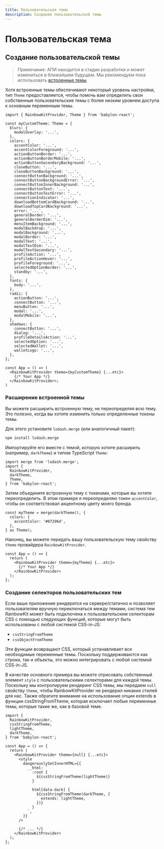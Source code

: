 ```yaml
---
title: Пользовательская тема
description: Создание пользовательской темы
---
```


# Пользовательская тема

## Создание пользовательской темы

> Примечание: АПИ находится в стадии разработки и может измениться в ближайшем будущем. Мы рекомендуем пока использовать [встроенные темы](/docs/theming).

Хотя встроенные темы обеспечивают некоторый уровень настройки, тип `Theme` предоставляется, чтобы помочь вам определить свои собственные пользовательские темы с более низким уровнем доступа к основным переменным темы.

```tsx
import { RainbowKitProvider, Theme } from 'babylon-react';

const myCustomTheme: Theme = {
  blurs: {
    modalOverlay: '...',
  },
  colors: {
    accentColor: '...',
    accentColorForeground: '...',
    actionButtonBorder: '...',
    actionButtonBorderMobile: '...',
    actionButtonSecondaryBackground: '...',
    closeButton: '...',
    closeButtonBackground: '...',
    connectButtonBackground: '...',
    connectButtonBackgroundError: '...',
    connectButtonInnerBackground: '...',
    connectButtonText: '...',
    connectButtonTextError: '...',
    connectionIndicator: '...',
    downloadBottomCardBackground: '...',
    downloadTopCardBackground: '...',
    error: '...',
    generalBorder: '...',
    generalBorderDim: '...',
    menuItemBackground: '...',
    modalBackdrop: '...',
    modalBackground: '...',
    modalBorder: '...',
    modalText: '...',
    modalTextDim: '...',
    modalTextSecondary: '...',
    profileAction: '...',
    profileActionHover: '...',
    profileForeground: '...',
    selectedOptionBorder: '...',
    standby: '...',
  },
  fonts: {
    body: '...',
  },
  radii: {
    actionButton: '...',
    connectButton: '...',
    menuButton: '...',
    modal: '...',
    modalMobile: '...',
  },
  shadows: {
    connectButton: '...',
    dialog: '...',
    profileDetailsAction: '...',
    selectedOption: '...',
    selectedWallet: '...',
    walletLogo: '...',
  },
};

const App = () => (
  <RainbowKitProvider theme={myCustomTheme} {...etc}>
    {/* Your App */}
  </RainbowKitProvider>;
)
```

### Расширение встроенной темы

Вы можете расширить встроенную тему, не переопределяя всю тему. Это полезно, когда вы хотите изменить только определенные токены темы.

Для этого установите `lodash.merge` (или аналогичный пакет):

```bash
npm install lodash.merge
```

Импортируйте его вместе с темой, которую хотите расширить (например, `darkTheme`) и типом TypeScript `Theme`:

```tsx
import merge from 'lodash.merge';
import {
  RainbowKitProvider,
  darkTheme,
  Theme,
} from 'babylon-react';
```

Затем объедините встроенную тему с токенами, которые вы хотите переопределить. В этом примере я переопределяю токен `accentColor`, чтобы он соответствовал акцентному цвету моего бренда.

```tsx
const myTheme = merge(darkTheme(), {
  colors: {
    accentColor: '#07296d',
  },
} as Theme);
```

Наконец, вы можете передать вашу пользовательскую тему свойству `theme` провайдера `RainbowKitProvider`.

```tsx
const App = () => {
  return (
    <RainbowKitProvider theme={myTheme} {...etc}>
      {/* Your App */}
    </RainbowKitProvider>
  );
};
```

### Создание селекторов пользовательских тем

Если ваше приложение рендерится на сервере/статично и позволяет пользователям вручную переключаться между темами, система тем RainbowKit может быть подключена к пользовательским селекторам CSS с помощью следующих функций, которые могут быть использованы с любой системой CSS-in-JS:

- `cssStringFromTheme`
- `cssObjectFromTheme`

Эти функции возвращают CSS, который устанавливает все необходимые переменные темы. Поскольку поддерживаются как строки, так и объекты, это можно интегрировать с любой системой CSS-in-JS.

В качестве основного примера вы можете отрисовать собственный элемент `style` с пользовательскими селекторами для каждой темы. Поскольку мы контролируем рендеринг CSS темы, мы передаем `null` свойству `theme`, чтобы RainbowKitProvider не рендерил никаких стилей для нас. Также обратите внимание на использование опции extends в функции cssStringFromTheme, которая исключает любые переменные темы, которые такие же, как в базовой теме.

```tsx
import {
  RainbowKitProvider,
  cssStringFromTheme,
  lightTheme,
  darkTheme,
} from 'babylon-react';

const App = () => {
  return (
    <RainbowKitProvider theme={null} {...etc}>
      <style
        dangerouslySetInnerHTML={{
          __html: `
            :root {
              ${cssStringFromTheme(lightTheme)}
            }

            html[data-dark] {
              ${cssStringFromTheme(darkTheme, {
                extends: lightTheme,
              })}
            }
          `,
        }}
      />

      {/* ... */}
    </RainbowKitProvider>
  );
};
```

